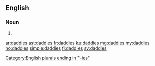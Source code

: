 ==English==

===Noun===
{{head|en|plural}}

# {{plural of|daddy|lang=en}}

[[Category:English plurals ending in "-ies"]]

[[ar:daddies]]
[[ast:daddies]]
[[fr:daddies]]
[[ku:daddies]]
[[mg:daddies]]
[[my:daddies]]
[[no:daddies]]
[[simple:daddies]]
[[fi:daddies]]
[[sv:daddies]]